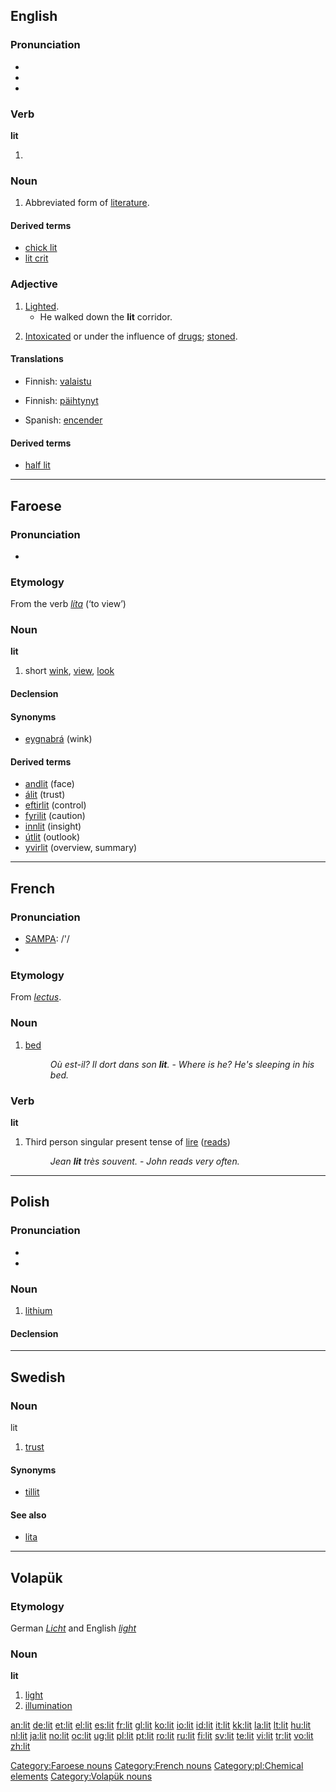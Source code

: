 {{see|lit.}}
{{wikipedia|LIT}}
==English==

===Pronunciation===
* {{IPA|/'lɪt/}}
* {{audio|en-us-lit.ogg|Audio (US)}}
* {{rhymes|ɪt}}

===Verb===
'''lit'''

# {{past of|light}}

===Noun===
{{en-noun|-}}

# Abbreviated form of [[literature]].

====Derived terms====
* [[chick lit]]
* [[lit crit]]

===Adjective===
{{en-adj}}

# [[lighted|Lighted]].
#* He walked down the '''lit''' corridor.
# {{slang}} [[intoxicated|Intoxicated]] or under the influence of [[drug]]s; [[stoned]].

====Translations====
{{trans-top|Lighted}}
* Finnish: [[valaistu]]
{{trans-mid}}
{{trans-bottom}}

{{trans-top|Intoxicated or under the influence of drugs; stoned}}
* Finnish: [[päihtynyt]]
{{trans-mid}}
* Spanish: [[encender]]
{{trans-bottom}}

====Derived terms====
* [[half lit]]

----

==Faroese==

===Pronunciation===
* {{IPA|[lɪːt]}}

===Etymology===
From the verb ''[[líta]]'' (‘to view’)

===Noun===
'''lit''' {{n}} {{s}}

# short [[wink]], [[view]], [[look]]

====Declension====
{{fo-decl-noun-n3-s|lit}}

====Synonyms====
* [[eygnabrá]] (wink)

====Derived terms====
* [[andlit]] (face)
* [[álit]] (trust)
* [[eftirlit]] (control)
* [[fyrilit]] (caution)
* [[innlit]] (insight)
* [[útlit]] (outlook)
* [[yvirlit]] (overview, summary)

[[Category:Faroese nouns]]

----

==French==

===Pronunciation===
* [[w:SAMPA|SAMPA]]: /'/
* {{IPA|/'lɪ/}}

===Etymology===
From {{L.|lang=French}} ''[[lectus]]''.

===Noun===
{{fr-noun|m}}

# [[bed]]
#: ''Où est-il? Il dort dans son '''lit'''.'' - ''Where is he? He's sleeping in his bed.''

===Verb===
'''lit'''

# Third person singular present tense of [[lire]] ([[reads]])
#: ''Jean '''lit''' très souvent.'' - ''John reads very often.''

[[Category:French nouns]]

----

==Polish==
{{wikipedia|lang=pl}}

===Pronunciation===
* {{IPA|/lit/|lang=pl}}
* {{audio|Pl-lit.ogg|audio}}

===Noun===
{{infl|pl|noun|g=m}}

# [[lithium]]

====Declension====
{{pl-decl-noun-sing
|lit
|litu
|litowi
|lit
|litem
|licie
|licie
}}

[[Category:pl:Chemical elements]]

----

==Swedish==

===Noun===
;lit

# [[trust]]

====Synonyms====
* [[tillit]]

====See also====
* [[lita]]

----

==Volapük==
{{vo-noun|lit}}

===Etymology===
German ''[[Licht]]'' and English ''[[light]]''

===Noun===
'''lit'''

# [[light]]
# [[illumination]]

[[Category:Volapük nouns]]

[[an:lit]]
[[de:lit]]
[[et:lit]]
[[el:lit]]
[[es:lit]]
[[fr:lit]]
[[gl:lit]]
[[ko:lit]]
[[io:lit]]
[[id:lit]]
[[it:lit]]
[[kk:lit]]
[[la:lit]]
[[lt:lit]]
[[hu:lit]]
[[nl:lit]]
[[ja:lit]]
[[no:lit]]
[[oc:lit]]
[[ug:lit]]
[[pl:lit]]
[[pt:lit]]
[[ro:lit]]
[[ru:lit]]
[[fi:lit]]
[[sv:lit]]
[[te:lit]]
[[vi:lit]]
[[tr:lit]]
[[vo:lit]]
[[zh:lit]]